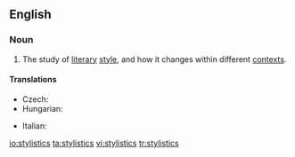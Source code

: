 ==English==

===Noun===
{{wikipedia|stylistics (linguistics)}}
{{en-noun|-}}

# {{linguistics}} The study of [[literary]] [[style]], and how it changes within different [[context]]s.

====Translations====
{{trans-top|study of literary style}}
* Czech: {{t-|cs|stylistika|f}}
* Hungarian: {{t|hu|stilisztika}}
{{trans-mid}}
* Italian: {{t-|it|stilistica|f}}
{{trans-bottom}}

[[io:stylistics]]
[[ta:stylistics]]
[[vi:stylistics]]
[[tr:stylistics]]